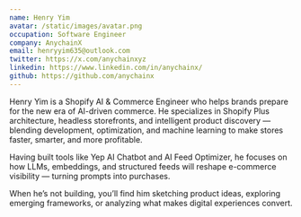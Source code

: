 ```yaml
---
name: Henry Yim
avatar: /static/images/avatar.png
occupation: Software Engineer
company: AnychainX
email: henryyim635@outlook.com
twitter: https://x.com/anychainxyz
linkedin: https://www.linkedin.com/in/anychainx/
github: https://github.com/anychainx
---
```


Henry Yim is a Shopify AI & Commerce Engineer who helps brands prepare for the new era of AI-driven commerce.
He specializes in Shopify Plus architecture, headless storefronts, and intelligent product discovery — blending development, optimization, and machine learning to make stores faster, smarter, and more profitable.

Having built tools like Yep AI Chatbot and AI Feed Optimizer, he focuses on how LLMs, embeddings, and structured feeds will reshape e-commerce visibility — turning prompts into purchases.

When he’s not building, you’ll find him sketching product ideas, exploring emerging frameworks, or analyzing what makes digital experiences convert.
